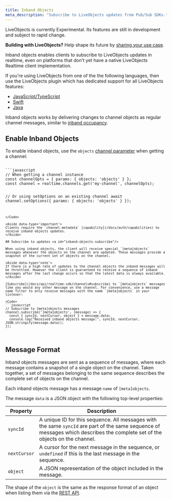 ```yaml
---
title: Inband Objects
meta_description: "Subscribe to LiveObjects updates from Pub/Sub SDKs."
---
```


<Aside data-type='experimental'>
LiveObjects is currently Experimental. Its features are still in development and subject to rapid change.

**Building with LiveObjects?** Help shape its future by [sharing your use case](https://44qpp.share.hsforms.com/2fZobHQA1ToyRfB9xqZYQmQ).
</Aside>

Inband objects enables clients to subscribe to LiveObjects updates in realtime, even on platforms that don't yet have a native LiveObjects Realtime client implementation.

<Aside data-type='note'>
If you're using LiveObjects from one of the the following languages, then use the LiveObjects plugin which has dedicated support for all LiveObjects features:

* [JavaScript/TypeScript](/docs/liveobjects/quickstart/javascript)
* [Swift](/docs/liveobjects/quickstart/swift)
* [Java](/docs/liveobjects/quickstart/java)
</Aside>

Inband objects works by delivering changes to channel objects as regular channel messages, similar to [inband occupancy](/docs/channels/options#occupancy).

## Enable Inband Objects <a id="inband-objects-enable"/>

To enable inband objects, use the `objects` [channel parameter](/docs/channels/options#objects) when getting a channel:

<Code>
```javascript
// When getting a channel instance
const channelOpts = { params: { objects: 'objects' } };
const channel = realtime.channels.get('my-channel', channelOpts);

// Or using setOptions on an existing channel
await channel.setOptions({ params: { objects: 'objects' } });
```
</Code>

<Aside data-type='important'>
Clients require the `channel-metadata` [capability](/docs/auth/capabilities) to receive inband objects updates.
</Aside>

## Subscribe to updates <a id="inband-objects-subscribe"/>

When using inband objects, the client will receive special `[meta]objects` messages whenever the objects on the channel are updated. These messages provide a snapshot of the current set of objects on the channel.

<Aside data-type='note'>
If there is a high rate of updates to the channel objects the inband messages will be throttled. However the client is guaranteed to receive a sequence of inband messages after the last change occurs so that the latest data is always available.
</Aside>

[Subscribe](/docs/api/realtime-sdk/channels#subscribe) to `[meta]objects` messages like you would any other message on the channel. For convenience, use a message name filter to only receive messages with the name `[meta]objects` in your listener:

<Code>
```javascript
// Subscribe to [meta]objects messages
channel.subscribe('[meta]objects', (message) => {
  const { syncId, nextCursor, object } = message.data;
  console.log("Received inband objects message:", syncId, nextCursor, JSON.stringify(message.data));
});
```
</Code>

## Message Format <a id="inband-objects-message-format"/>

Inband objects messages are sent as a sequence of messages, where each message contains a snapshot of a single object on the channel. Taken together, a set of messages belonging to the same sequence describes the complete set of objects on the channel.

Each inband objects message has a message `name` of `[meta]objects`.

The message `data` is a JSON object with the following top-level properties:

| Property | Description |
| -------- | ----------- |
| `syncId` | A unique ID for this sequence. All messages with the same `syncId` are part of the same sequence of messages which describes the complete set of the objects on the channel. |
| `nextCursor` | A cursor for the next message in the sequence, or `undefined` if this is the last message in the sequence. |
| `object` | A JSON representation of the object included in the message. |

The shape of the `object` is the same as the response format of an object when listing them via the [REST API](/docs/liveobjects/rest-api-usage#fetching-objects-list-values).
